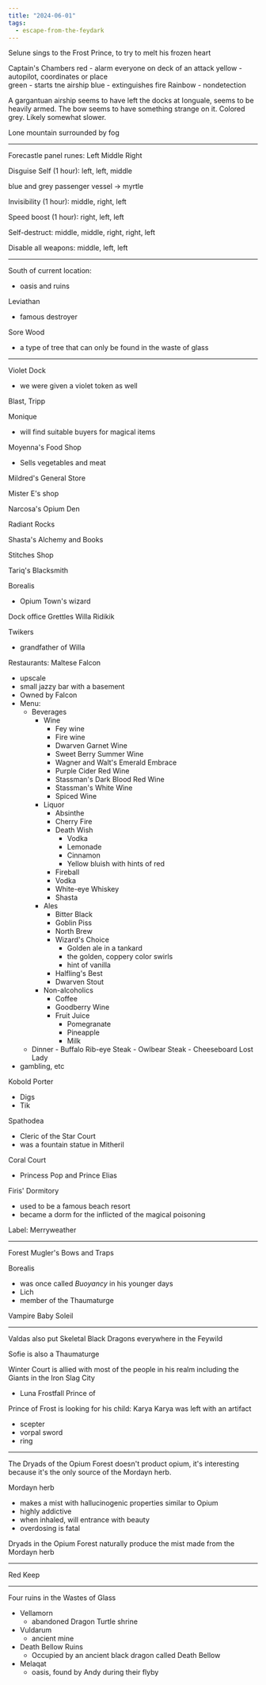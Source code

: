 ```yaml
---
title: "2024-06-01"
tags:
  - escape-from-the-feydark
---
```


Selune sings to the Frost Prince, to try to melt his frozen heart

Captain's Chambers red - alarm everyone on deck of an attack yellow - autopilot,
coordinates or place\
green - starts tne airship blue - extinguishes fire Rainbow - nondetection

A gargantuan airship seems to have left the docks at Ionguale, seems to be
heavily armed. The bow seems to have something strange on it. Colored grey.
Likely somewhat slower.

Lone mountain surrounded by fog

***

Forecastle panel runes: Left Middle Right

Disguise Self (1 hour): left, left, middle

blue and grey passenger vessel -> myrtle

Invisibility (1 hour): middle, right, left

Speed boost (1 hour): right, left, left

Self-destruct: middle, middle, right, right, left

Disable all weapons: middle, left, left

***

South of current location:

* oasis and ruins

Leviathan

* famous destroyer

Sore Wood

* a type of tree that can only be found in the waste of glass

***

Violet Dock

* we were given a violet token as well

Blast, Tripp

Monique

* will find suitable buyers for magical items

Moyenna's Food Shop

* Sells vegetables and meat

Mildred's General Store

Mister E's shop

Narcosa's Opium Den

Radiant Rocks

Shasta's Alchemy and Books

Stitches Shop

Tariq's Blacksmith

Borealis

* Opium Town's wizard

Dock office Grettles Willa Ridikik

Twikers

* grandfather of Willa

Restaurants: Maltese Falcon

* upscale
* small jazzy bar with a basement
* Owned by Falcon
* Menu:
  * Beverages
    * Wine
      * Fey wine
      * Fire wine
      * Dwarven Garnet Wine
      * Sweet Berry Summer Wine
      * Wagner and Walt's Emerald Embrace
      * Purple Cider Red Wine
      * Stassman's Dark Blood Red Wine
      * Stassman's White Wine
      * Spiced Wine
    * Liquor
      * Absinthe
      * Cherry Fire
      * Death Wish
        * Vodka
        * Lemonade
        * Cinnamon
        * Yellow bluish with hints of red
      * Fireball
      * Vodka
      * White-eye Whiskey
      * Shasta
    * Ales
      * Bitter Black
      * Goblin Piss
      * North Brew
      * Wizard's Choice
        * Golden ale in a tankard
        * the golden, coppery color swirls
        * hint of vanilla
      * Halfling's Best
      * Dwarven Stout
    * Non-alcoholics
      * Coffee
      * Goodberry Wine
      * Fruit Juice
        * Pomegranate
        * Pineapple
        * Milk
  * Dinner - Buffalo Rib-eye Steak - Owlbear Steak - Cheeseboard Lost Lady
* gambling, etc

Kobold Porter

* Digs
* Tik

Spathodea

* Cleric of the Star Court
* was a fountain statue in Mitheril

Coral Court

* Princess Pop and Prince Elias

Firis' Dormitory

* used to be a famous beach resort
* became a dorm for the inflicted of the magical poisoning

Label: Merryweather

***

Forest Mugler's Bows and Traps

Borealis

* was once called *Buoyancy* in his younger days
* Lich
* member of the Thaumaturge

Vampire Baby Soleil

***

Valdas also put Skeletal Black Dragons everywhere in the Feywild

Sofie is also a Thaumaturge

Winter Court is allied with most of the people in his realm including the Giants
in the Iron Slag City

* Luna Frostfall Prince of

Prince of Frost is looking for his child: Karya Karya was left with an artifact

* scepter
* vorpal sword
* ring

***

The Dryads of the Opium Forest doesn't product opium, it's interesting because
it's the only source of the Mordayn herb.

Mordayn herb

* makes a mist with hallucinogenic properties similar to Opium
* highly addictive
* when inhaled, will entrance with beauty
* overdosing is fatal

Dryads in the Opium Forest naturally produce the mist made from the Mordayn herb

***

Red Keep

***

Four ruins in the Wastes of Glass

* Vellamorn
  * abandoned Dragon Turtle shrine
* Vuldarum
  * ancient mine
* Death Bellow Ruins
  * Occupied by an ancient black dragon called Death Bellow
* Melaqat
  * oasis, found by Andy during their flyby
